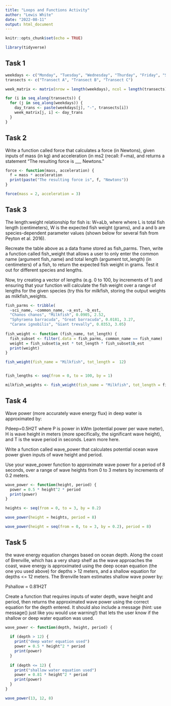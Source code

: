 ```yaml
---
title: "Loops and Functions Activity"
author: "Lewis White"
date: "2022-08-11"
output: html_document
---
```


```r
knitr::opts_chunk$set(echo = TRUE)

library(tidyverse)
```

## Task 1

```r
weekdays <- c("Monday", "Tuesday", "Wednesday", "Thurday", "Friday", "Saturday", "Sunday")
transects <- c("Transect A", "Transect B", "Transect C")
```

```r
week_matrix <- matrix(nrow = length(weekdays), ncol = length(transects))

for (i in seq_along(transects)) {
  for (j in seq_along(weekdays)) {
    day_trans <- paste(weekdays[j], "-", transects[i])
    week_matrix[j, i] <- day_trans
  }
}
```

## Task 2

Write a function called force that calculates a force (in Newtons), given inputs of mass (in kg) and acceleration (in ms2 (recall: F=ma), and returns a statement “The resulting force is ___ Newtons.”


```r
force <- function(mass, acceleration) {
  f = mass * acceleration
  print(paste("The resulting force is", f, "Newtons"))
}

force(mass = 2, acceleration = 3)
```


## Task 3
The length:weight relationship for fish is: W=aLb, where where L is total fish length (centimeters), W is the expected fish weight (grams), and a and b are species-dependent parameter values (shown below for several fish from Peyton et al. 2016).

Recreate the table above as a data frame stored as fish_parms. Then, write a function called fish_weight that allows a user to only enter the common name (argument fish_name) and total length (argument tot_length) (in centimeters) of a fish, to return the expected fish weight in grams. Test it out for different species and lengths.

Now, try creating a vector of lengths (e.g. 0 to 100, by increments of 1) and ensuring that your function will calculate the fish weight over a range of lengths for the given species (try this for milkfish, storing the output weights as milkfish_weights.

```r
fish_parms <- tribble(
  ~sci_name, ~common_name, ~a_est, ~b_est,
  "Chanos chanos", "Milkfish", 0.0905, 2.52,
  "Sphyraena barracuda", "Great barracuda", 0.0181, 3.27,
  "Caranx ignobilis", "Giant trevally", 0.0353, 3.05)
  
fish_weight <- function (fish_name, tot_length) {
  fish_subset <- filter(.data = fish_parms, common_name == fish_name)
  weight = fish_subset$a_est * tot_length * fish_subset$b_est
  print(weight)
}

fish_weight(fish_name = "Milkfish", tot_length =  12)


fish_lengths <- seq(from = 0, to = 100, by = 1)

milkfish_weights <- fish_weight(fish_name = "Milkfish", tot_length = fish_lengths)
```


## Task 4


Wave power (more accurately wave energy flux) in deep water is approximated by:

Pdeep=0.5H2T
where P is power in kWm (potential power per wave meter), H is wave height in meters (more specifically, the significant wave height), and T is the wave period in seconds. Learn more here.

Write a function called wave_power that calculates potential ocean wave power given inputs of wave height and period.

Use your wave_power function to approximate wave power for a period of 8 seconds, over a range of wave heights from 0 to 3 meters by increments of 0.2 meters.


```r
wave_power <- function(height, period) {
  power = 0.5 * height^2 * period
  print(power)
}

heights <- seq(from = 0, to = 3, by = 0.2)

wave_power(height = heights, period = 8)

wave_power(height = seq(from = 0, to = 3, by = 0.2), period = 8)
```


## Task 5

the wave energy equation changes based on ocean depth. Along the coast of Brenville, which has a very sharp shelf as the wave approaches the coast, wave energy is approximated using the deep ocean equation (the one you used above) for depths > 12 meters, and a shallow equation for depths <= 12 meters. The Brenville team estimates shallow wave power by:

Pshallow = 0.81H2T

Create a function that requires inputs of water depth, wave height and period, then returns the approximated wave power using the correct equation for the depth entered. It should also include a message (hint: use message() just like you would use warning!) that lets the user know if the shallow or deep water equation was used.


```r
wave_power <- function(depth, height, period) {
  
  if (depth > 12) {
    print("deep water equation used")
    power = 0.5 * height^2 * period
    print(power)
  }
  
  if (depth <= 12) {
    print("shallow water equation used")
    power = 0.81 * height^2 * period
    print(power)
  }
}

wave_power(13, 12, 8)
```

